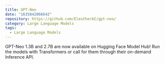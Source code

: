 ```yaml
---
title: GPT-Neo
date: "1635842066642"
repository: https://github.com/EleutherAI/gpt-neo/
category: Large Language Models
tags:
  - Large Language Models
---
```


GPT-Neo 1.3B and 2.7B are now available on Hugging Face Model Hub! Run the models with Transformers or call for them through their on-demand Inference API.
